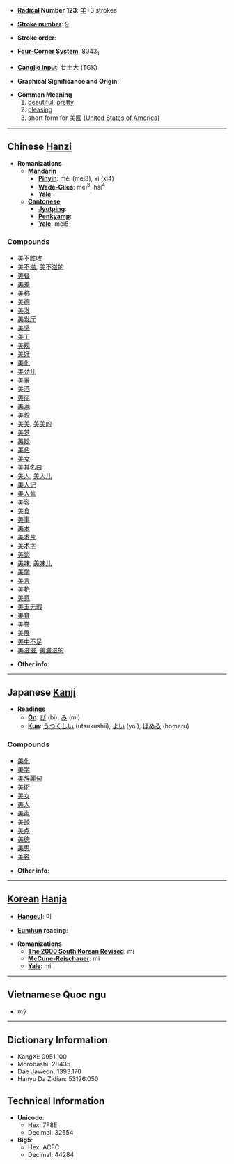 * '''[[Wiktionary:Chinese radical index| Radical]] Number 123''': [[Wiktionary:Chinese radical index 羊|羊]]+3 strokes

* '''[[Wiktionary:Chinese total strokes index|Stroke number]]''': [[Wiktionary:Chinese total strokes index 9|9]]

* '''Stroke order''': 

* '''[[Wiktionary:Chinese four corner index|Four-Corner System]]''': 8043<sub>1</sub>

* '''[[Wiktionary:Chinese Cangjie index|Cangjie input]]''': 廿土大 (TGK)

* '''Graphical Significance and Origin''': 

* '''Common Meaning'''
*# [[beautiful]], [[pretty]]
*# [[pleasing]]
*# short form for 美國 ([[United States of America]])

----

== Chinese [[Hanzi]] ==

* '''Romanizations'''
** '''[[Mandarin]]'''
*** '''[[Pinyin]]''': měi (mei3), xì (xi4)
*** '''[[Wade-Giles]]''': mei<sup>3</sup>, hsi<sup>4</sup>
*** '''[[Yale]]''': 
** '''[[Cantonese]]'''
*** '''[[Jyutping]]''':
*** '''[[Penkyamp]]''': 
*** '''[[Yale]]''': mei5

===Compounds===
*[[美不胜收]]
*[[美不滋]], [[美不滋的]]
*[[美餐]]
*[[美差]]
*[[美称]]
*[[美德]]
*[[美发]]
*[[美发厅]]
*[[美感]]
*[[美工]]
*[[美观]]
*[[美好]]
*[[美化]]
*[[美劲儿]]
*[[美景]]
*[[美酒]]
*[[美丽]]
*[[美满]]
*[[美貌]]
*[[美美]], [[美美的]]
*[[美梦]]
*[[美妙]]
*[[美名]]
*[[美女]]
*[[美其名曰]]
*[[美人]], [[美人儿]]
*[[美人记]]
*[[美人蕉]]
*[[美容]]
*[[美食]]
*[[美事]]
*[[美术]]
*[[美术片]]
*[[美术字]]
*[[美谈]]
*[[美味]], [[美味儿]]
*[[美学]]
*[[美言]]
*[[美艳]]
*[[美意]]
*[[美玉无瑕]]
*[[美育]]
*[[美誉]]
*[[美展]]
*[[美中不足]]
*[[美滋滋]], [[美滋滋的]]

* '''Other info''': 

----

== Japanese [[Kanji]] ==

* '''Readings'''
** '''[[On]]''': [[び]] (bi), [[み]] (mi)
** '''[[Kun]]''': [[うつくしい]] (utsukushii), [[よい]] (yoi), [[ほめる]] (homeru)

===Compounds===
*[[美化]]
*[[美学]]
*[[美辞麗句]]
*[[美術]]
*[[美女]]
*[[美人]]
*[[美声]]
*[[美談]]
*[[美点]]
*[[美徳]]
*[[美男]]
*[[美容]]

* '''Other info''':  

----

== [[Korean]] [[Hanja]] ==

* '''[[Hangeul]]''': 미

* '''[[Eumhun]] reading''': 

* '''Romanizations'''
** '''[[The 2000 South Korean Revised Romanization|The 2000 South Korean Revised]]''': mi
** '''[[McCune-Reischauer]]''': mi
** '''[[Yale]]''': mi
----
==Vietnamese Quoc ngu==

*mỹ

----

== Dictionary Information ==

* KangXi: 0951.100
* Morobashi: 28435
* Dae Jaweon: 1393.170
* Hanyu Da Zidian: 53126.050

== Technical Information ==

* '''Unicode''':
** Hex: 7F8E
** Decimal: 32654
* '''Big5''':
** Hex: ACFC
** Decimal: 44284